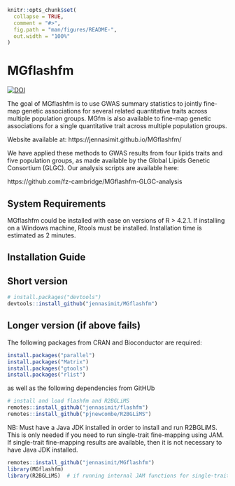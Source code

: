 

<!-- README.md is generated from README.Rmd. Please edit that file -->

```r
knitr::opts_chunk$set(
  collapse = TRUE,
  comment = "#>",
  fig.path = "man/figures/README-",
  out.width = "100%"
)
```

# MGflashfm

<!-- badges: start -->
[![DOI](https://zenodo.org/badge/640039483.svg)](https://zenodo.org/badge/latestdoi/640039483)
<!-- badges: end -->

The goal of MGflashfm is to use GWAS summary statistics to jointly fine-map genetic associations for several 
related quantitative traits across multiple population groups. MGfm is also available to fine-map genetic associations
for a single quantitative trait across multiple population groups.

Website available at: https://jennasimit.github.io/MGflashfm/

We have applied these methods to GWAS results from four lipids traits and five population groups, as made available by
 the Global Lipids Genetic Consortium (GLGC). Our analysis scripts are available here:

https://github.com/fz-cambridge/MGflashfm-GLGC-analysis

## System Requirements

MGflashfm could be installed with ease on versions of R > 4.2.1.
If installing on a Windows machine, Rtools must be installed.
Installation time is estimated as 2 minutes.

## Installation Guide

## Short version

``` r
# install.packages("devtools")
devtools::install_github("jennasimit/MGflashfm")
```

## Longer version (if above fails)

The following packages from CRAN and Bioconductor are required:

``` r
install.packages("parallel")
install.packages("Matrix")
install.packages("gtools")
install.packages("rlist")
```

as well as the following dependencies from GitHUb


``` r
# install and load flashfm and R2BGLiMS
remotes::install_github("jennasimit/flashfm")
remotes::install_github("pjnewcombe/R2BGLiMS")
```

NB: Must have a Java JDK installed in order to install and run R2BGLiMS. This is only needed if you need to run single-trait fine-mapping using JAM. 
If single-trait fine-mapping results are available, then it is not necessary to have Java JDK installed.

``` r
remotes::install_github("jennasimit/MGflashfm")
library(MGflashfm)
library(R2BGLiMS)  # if running internal JAM functions for single-trait fine-mapping
```


